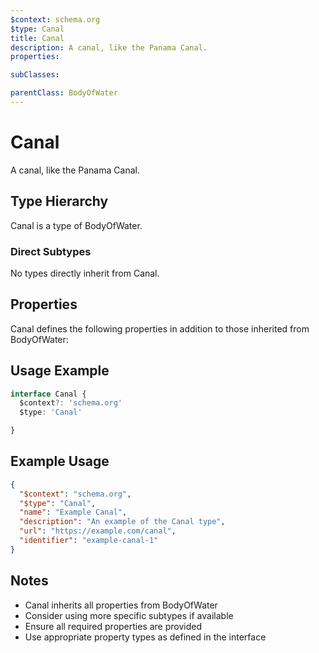 ```yaml
---
$context: schema.org
$type: Canal
title: Canal
description: A canal, like the Panama Canal.
properties:

subClasses:

parentClass: BodyOfWater
---
```


# Canal

A canal, like the Panama Canal.

## Type Hierarchy

Canal is a type of BodyOfWater.

### Direct Subtypes

No types directly inherit from Canal.

## Properties

Canal defines the following properties in addition to those inherited from BodyOfWater:



## Usage Example

```typescript
interface Canal {
  $context?: 'schema.org'
  $type: 'Canal'

}
```

## Example Usage

```json
{
  "$context": "schema.org",
  "$type": "Canal",
  "name": "Example Canal",
  "description": "An example of the Canal type",
  "url": "https://example.com/canal",
  "identifier": "example-canal-1"
}
```

## Notes

- Canal inherits all properties from BodyOfWater
- Consider using more specific subtypes if available
- Ensure all required properties are provided
- Use appropriate property types as defined in the interface
